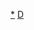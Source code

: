 {{asbox
| icon      = {{Bio icon|Denmark|35}}
| pix       =
| subject   = 與[[丹麥人|丹麥人物]]相關的
| qualifier = 
| category  = 丹麥人物小作品
| tempsort  =  
| name      = Template:Denmark-bio-stub
}}<noinclude>
[[Category:丹麥人物小作品|*]]
[[Category:歐洲人物小作品模板|D]]
</noinclude>